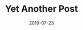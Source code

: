 ---
date: "2019-07-23"
title: "Yet Another Post"
hero_image: "./images/partner-logo.png"
hero_image_alt: "A white pitbull wearing big googly-eye glasses"
hero_image_credit_text: "Jane Almon"
hero_image_credit_link: "https://unsplash.com/photos/7rriIaBH6JY"
---